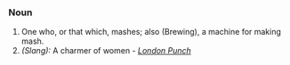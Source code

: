 ===Noun===
#One who, or that which, mashes; also (Brewing), a machine for making mash.
#''(Slang):'' A charmer of women - ''[[London Punch]]''